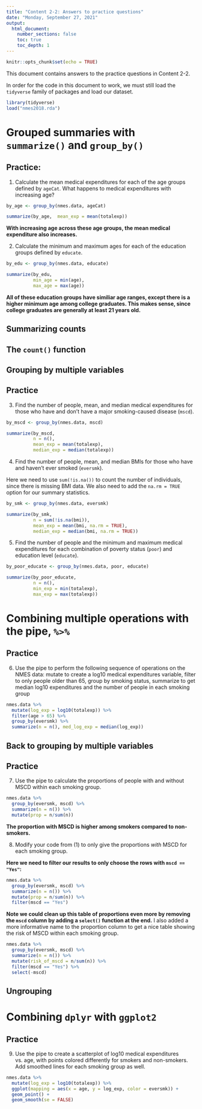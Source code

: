 ```yaml
---
title: "Content 2-2: Answers to practice questions"
date: "Monday, September 27, 2021"
output: 
  html_document:
    number_sections: false
    toc: true
    toc_depth: 1
---
```

```r
knitr::opts_chunk$set(echo = TRUE)
```

This document contains answers to the practice questions in Content 2-2. 

In order for the code in this document to work, we must still load the `tidyverse` family of packages and load our dataset.
```r
library(tidyverse)
load("nmes2018.rda")
```

# Grouped summaries with `summarize()` and `group_by()`

## Practice:

1. Calculate the mean medical expenditures for each of the age groups defined by `ageCat`.  What happens to medical expenditures with increasing age?
```r
by_age <- group_by(nmes.data, ageCat)

summarize(by_age,  mean_exp = mean(totalexp))
```

**With increasing age across these age groups, the mean medical expenditure also increases.**

2. Calculate the minimum and maximum ages for each of the education groups defined by `educate`.
```r
by_edu <- group_by(nmes.data, educate)

summarize(by_edu,  
          min_age = min(age),
          max_age = max(age))
```

**All of these education groups have similiar age ranges, except there is a higher minimum age among college graduates.  This makes sense, since college graduates are generally at least 21 years old.**

## Summarizing counts

## The `count()` function

## Grouping by multiple variables

## Practice

3. Find the number of people, mean, and median medical expenditures for those who have and don't have a major smoking-caused disease (`mscd`).
```r
by_mscd <- group_by(nmes.data, mscd)

summarize(by_mscd, 
          n = n(),
          mean_exp = mean(totalexp),
          median_exp = median(totalexp))
```

4. Find the number of people, mean, and median BMIs for those who have and haven't ever smoked (`eversmk`).

Here we need to use `sum(!is.na())` to count the number of individuals, since there is missing BMI data.  We also need to add the `na.rm = TRUE` option for our summary statistics.
```r
by_smk <- group_by(nmes.data, eversmk)

summarize(by_smk, 
          n = sum(!is.na(bmi)),
          mean_exp = mean(bmi, na.rm = TRUE),
          median_exp = median(bmi, na.rm = TRUE))
```

5. Find the number of people and the minimum and maximum medical expenditures for each combination of poverty status (`poor`) and education level (`educate`).
```r
by_poor_educate <- group_by(nmes.data, poor, educate)

summarize(by_poor_educate, 
          n = n(),
          min_exp = min(totalexp),
          max_exp = max(totalexp))
```

# Combining multiple operations with the pipe, `%>%`

## Practice

6. Use the pipe to perform the following sequence of operations on the NMES data: mutate to create a log10 medical expenditures variable, filter to only people older than 65, group by smoking status, summarize to get median log10 expenditures and the number of people in each smoking group
```r
nmes.data %>%
  mutate(log_exp = log10(totalexp)) %>%
  filter(age > 65) %>%
  group_by(eversmk) %>%
  summarize(n = n(), med_log_exp = median(log_exp))
```

## Back to grouping by multiple variables

## Practice

7. Use the pipe to calculate the proportions of people with and without MSCD within each smoking group.
```r
nmes.data %>%
  group_by(eversmk, mscd) %>%
  summarize(n = n()) %>%
  mutate(prop = n/sum(n))
```

**The proportion with MSCD is higher among smokers compared to non-smokers.**

8. Modify your code from (1) to only give the proportions *with* MSCD for each smoking group.

**Here we need to filter our results to only choose the rows with `mscd == "Yes"`:**
```r
nmes.data %>%
  group_by(eversmk, mscd) %>%
  summarize(n = n()) %>%
  mutate(prop = n/sum(n)) %>%
  filter(mscd == "Yes")
```

**Note we could clean up this table of proportions even more by removing the `mscd` column by adding a `select()` function at the end.**  I also added a more informative name to the proportion column to get a nice table showing the risk of MSCD within each smoking group.
```r
nmes.data %>%
  group_by(eversmk, mscd) %>%
  summarize(n = n()) %>%
  mutate(risk_of_mscd = n/sum(n)) %>%
  filter(mscd == "Yes") %>%
  select(-mscd)
```

## Ungrouping

# Combining `dplyr` with `ggplot2`

## Practice

9. Use the pipe to create a scatterplot of log10 medical expenditures vs. age, with points colored differently for smokers and non-smokers.  Add smoothed lines for each smoking group as well.
```r
nmes.data %>%
  mutate(log_exp = log10(totalexp)) %>%
  ggplot(mapping = aes(x = age, y = log_exp, color = eversmk)) +
  geom_point() + 
  geom_smooth(se = FALSE)
```